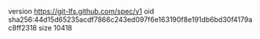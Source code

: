 version https://git-lfs.github.com/spec/v1
oid sha256:44d15d65235acdf7866c243ed097f6e163190f8e191db6bd30f4179ac8ff2318
size 10418
